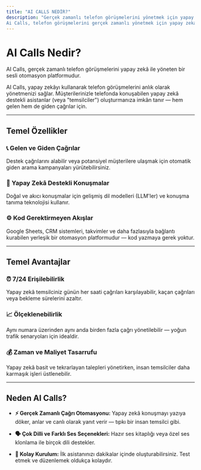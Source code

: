 ```yaml
---
title: "AI CALLS NEDİR?"
description: "Gerçek zamanlı telefon görüşmelerini yönetmek için yapay zeka kullanan bir ses otomasyon platformu olan Ai Calls hakkında bilgi edinin.
Ai Calls, telefon görüşmelerini gerçek zamanlı yönetmek için yapay zekadan yararlanan bir ses otomasyon platformudur. Müşterilerinizle hem gelen hem de giden telefon görüşmelerinde konuşabilen yapay zeka destekli asistanlar (veya "temsilciler") oluşturmanıza olanak tanır."
---
```


# AI Calls Nedir?

AI Calls, gerçek zamanlı telefon görüşmelerini yapay zekâ ile yöneten bir sesli otomasyon platformudur.

AI Calls, yapay zekâyı kullanarak telefon görüşmelerini anlık olarak yönetmenizi sağlar. Müşterilerinizle telefonda konuşabilen yapay zekâ destekli asistanlar (veya "temsilciler") oluşturmanıza imkân tanır — hem gelen hem de giden çağrılar için.

---

## Temel Özellikler

### 📞 Gelen ve Giden Çağrılar  

Destek çağrılarını alabilir veya potansiyel müşterilere ulaşmak için otomatik giden arama kampanyaları yürütebilirsiniz.

### 🧠 Yapay Zekâ Destekli Konuşmalar  

Doğal ve akıcı konuşmalar için gelişmiş dil modelleri (LLM'ler) ve konuşma tanıma teknolojisi kullanır.

### ⚙️ Kod Gerektirmeyen Akışlar  

Google Sheets, CRM sistemleri, takvimler ve daha fazlasıyla bağlantı kurabilen yerleşik bir otomasyon platformudur — kod yazmaya gerek yoktur.

---

## Temel Avantajlar

### ⏰ 7/24 Erişilebilirlik  

Yapay zekâ temsilciniz günün her saati çağrıları karşılayabilir, kaçan çağrıları veya bekleme sürelerini azaltır.

### 📈 Ölçeklenebilirlik  

Aynı numara üzerinden aynı anda birden fazla çağrı yönetilebilir — yoğun trafik senaryoları için idealdir.

### 💰 Zaman ve Maliyet Tasarrufu  

Yapay zekâ basit ve tekrarlayan talepleri yönetirken, insan temsilciler daha karmaşık işleri üstlenebilir.

---

## Neden AI Calls?

- **⚡ Gerçek Zamanlı Çağrı Otomasyonu:** Yapay zekâ konuşmayı yazıya döker, anlar ve canlı olarak yanıt verir — tıpkı bir insan temsilci gibi.  

- **🗣️ Çok Dilli ve Farklı Ses Seçenekleri:** Hazır ses kitaplığı veya özel ses klonlama ile birçok dili destekler.  

- **🚀 Kolay Kurulum:** İlk asistanınızı dakikalar içinde oluşturabilirsiniz. Test etmek ve düzenlemek oldukça kolaydır.